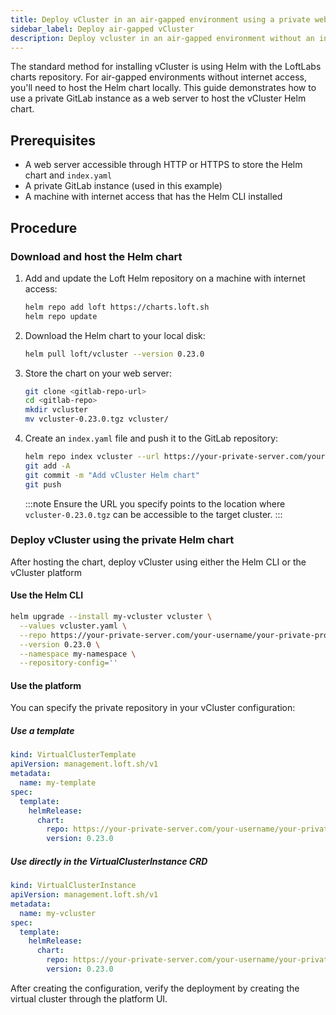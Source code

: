 ```yaml
---
title: Deploy vCluster in an air-gapped environment using a private web server
sidebar_label: Deploy air-gapped vCluster
description: Deploy vcluster in an air-gapped environment without an internal Helm repository.
---
```


The standard method for installing vCluster is using Helm with the LoftLabs charts repository. For air-gapped environments without internet access, you'll need to host the Helm chart locally. This guide demonstrates how to use a private GitLab instance as a web server to host the vCluster Helm chart.

## Prerequisites

- A web server accessible through HTTP or HTTPS to store the Helm chart and `index.yaml`
- A private GitLab instance (used in this example)
- A machine with internet access that has the Helm CLI installed

## Procedure

### Download and host the Helm chart

1. Add and update the Loft Helm repository on a machine with internet access:

   ```bash
   helm repo add loft https://charts.loft.sh
   helm repo update
   ```

2. Download the Helm chart to your local disk:

   ```bash
   helm pull loft/vcluster --version 0.23.0
   ```

3. Store the chart on your web server:

   ```bash
   git clone <gitlab-repo-url>
   cd <gitlab-repo>
   mkdir vcluster
   mv vcluster-0.23.0.tgz vcluster/
   ```

4. Create an `index.yaml` file and push it to the GitLab repository:

   ```bash
   helm repo index vcluster --url https://your-private-server.com/your-username/your-private-project/path-to-vcluster-chart
   git add -A
   git commit -m "Add vCluster Helm chart"
   git push
   ```

   :::note 
   Ensure the URL you specify points to the location where `vcluster-0.23.0.tgz` can be accessible to the target cluster.
   :::

### Deploy vCluster using the private Helm chart

After hosting the chart, deploy vCluster using either the Helm CLI or the vCluster platform

#### Use the Helm CLI

```bash
helm upgrade --install my-vcluster vcluster \
  --values vcluster.yaml \
  --repo https://your-private-server.com/your-username/your-private-project/path-to-vcluster-chart-directory \
  --version 0.23.0 \
  --namespace my-namespace \
  --repository-config=''
```

#### Use the platform

You can specify the private repository in your vCluster configuration:

##### Use a template

  ```yaml
  kind: VirtualClusterTemplate
  apiVersion: management.loft.sh/v1
  metadata:
    name: my-template
  spec:
    template:
      helmRelease:
        chart:
          repo: https://your-private-server.com/your-username/your-private-project/path-to-vcluster-chart-directory
          version: 0.23.0
  ```

##### Use directly in the VirtualClusterInstance CRD

  ```yaml
  kind: VirtualClusterInstance
  apiVersion: management.loft.sh/v1
  metadata:
    name: my-vcluster
  spec:
    template:
      helmRelease:
        chart:
          repo: https://your-private-server.com/your-username/your-private-project/path-to-vcluster-chart-directory
          version: 0.23.0
  ```

After creating the configuration, verify the deployment by creating the virtual cluster through the platform UI.